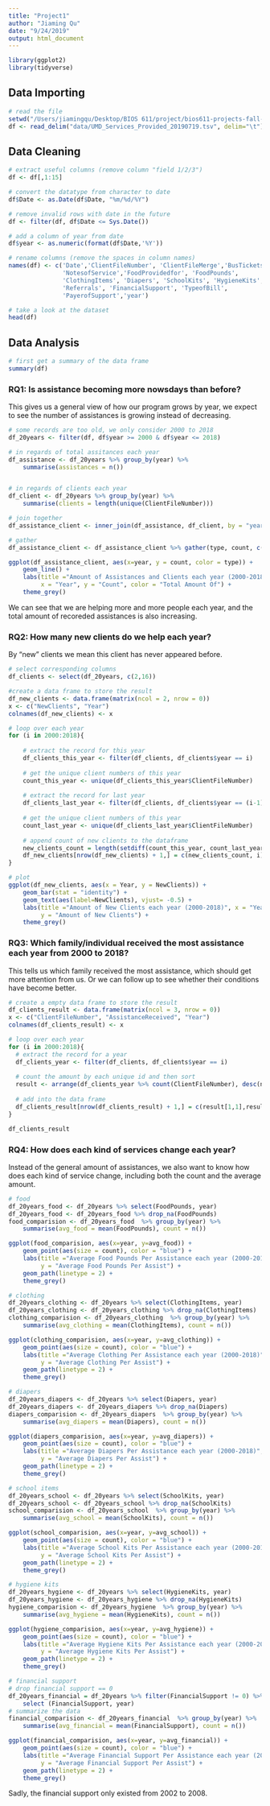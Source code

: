 ```yaml
---
title: "Project1"
author: "Jiaming Qu"
date: "9/24/2019"
output: html_document
---
```


```r
library(ggplot2)
library(tidyverse)
```

## Data Importing

```r
# read the file
setwd("/Users/jiamingqu/Desktop/BIOS 611/project/bios611-projects-fall-2019-arthur0804/project1/")
df <- read_delim("data/UMD_Services_Provided_20190719.tsv", delim="\t")
```

## Data Cleaning
```r
# extract useful columns (remove column "field 1/2/3")
df <- df[,1:15]

# convert the datatype from character to date
df$Date <- as.Date(df$Date, "%m/%d/%Y")

# remove invalid rows with date in the future
df <- filter(df, df$Date <= Sys.Date())

# add a column of year from date
df$year <- as.numeric(format(df$Date,'%Y'))

# rename columns (remove the spaces in column names)
names(df) <- c('Date','ClientFileNumber', 'ClientFileMerge','BusTickets',
               'NotesofService','FoodProvidedfor', 'FoodPounds',
               'ClothingItems', 'Diapers', 'SchoolKits', 'HygieneKits',
               'Referrals', 'FinancialSupport', 'TypeofBill',
               'PayerofSupport','year')

# take a look at the dataset
head(df)
```


## Data Analysis
```r
# first get a summary of the data frame
summary(df)
```

### RQ1: Is assistance becoming more nowsdays than before?
This gives us a general view of how our program grows by year, we expect to see the number of assistances is growing instead of decreasing.
```r
# some records are too old, we only consider 2000 to 2018
df_20years <- filter(df, df$year >= 2000 & df$year <= 2018)

# in regards of total assitances each year
df_assistance <- df_20years %>% group_by(year) %>% 
    summarise(assistances = n())


# in regards of clients each year
df_client <- df_20years %>% group_by(year) %>% 
    summarise(clients = length(unique(ClientFileNumber)))

# join together
df_assistance_client <- inner_join(df_assistance, df_client, by = "year")

# gather
df_assistance_client <- df_assistance_client %>% gather(type, count, c(assistances, clients)) 

ggplot(df_assistance_client, aes(x=year, y = count, color = type)) + 
    geom_line() +
    labs(title ="Amount of Assistances and Clients each year (2000-2018)", 
         x = "Year", y = "Count", color = "Total Amount Of") +
    theme_grey()
```

We can see that we are helping more and more people each year, and the total amount of recoreded assistances is also increasing.

### RQ2: How many new clients do we help each year?
By "new" clients we mean this client has never appeared before.
```r
# select corresponding columns
df_clients <- select(df_20years, c(2,16))

#create a data frame to store the result
df_new_clients <- data.frame(matrix(ncol = 2, nrow = 0))
x <- c("NewClients", "Year")
colnames(df_new_clients) <- x

# loop over each year
for (i in 2000:2018){
    
    # extract the record for this year
    df_clients_this_year <- filter(df_clients, df_clients$year == i)
    
    # get the unique client numbers of this year
    count_this_year <- unique(df_clients_this_year$ClientFileNumber)
    
    # extract the record for last year
    df_clients_last_year <- filter(df_clients, df_clients$year == (i-1))
    
    # get the unique client numbers of this year
    count_last_year <- unique(df_clients_last_year$ClientFileNumber)
    
    # append count of new clients to the dataframe
    new_clients_count = length(setdiff(count_this_year, count_last_year))
    df_new_clients[nrow(df_new_clients) + 1,] = c(new_clients_count, i)
}

# plot
ggplot(df_new_clients, aes(x = Year, y = NewClients)) +
    geom_bar(stat = "identity") + 
    geom_text(aes(label=NewClients), vjust= -0.5) + 
    labs(title ="Amount of New Clients each year (2000-2018)", x = "Year", 
         y = "Amount of New Clients") +
    theme_grey()
```


### RQ3: Which family/individual received the most assistance each year from 2000 to 2018?
This tells us which family received the most assistance, which should get more attention from us. Or we can follow up to see whether their conditions have become better.
```r
# create a empty data frame to store the result
df_clients_result <- data.frame(matrix(ncol = 3, nrow = 0))
x <- c("ClientFileNumber", "AssistanceReceived", "Year")
colnames(df_clients_result) <- x

# loop over each year
for (i in 2000:2018){
  # extract the record for a year
  df_clients_year <- filter(df_clients, df_clients$year == i)
    
  # count the amount by each unique id and then sort
  result <- arrange(df_clients_year %>% count(ClientFileNumber), desc(n))
    
  # add into the data frame
  df_clients_result[nrow(df_clients_result) + 1,] = c(result[1,1],result[1,2], i)
}

df_clients_result
```

### RQ4: How does each kind of services change each year?
Instead of the general amount of assistances, we also want to know how does each kind of service change, including both the count and the average amount.
```r
# food
df_20years_food <- df_20years %>% select(FoodPounds, year)
df_20years_food <- df_20years_food %>% drop_na(FoodPounds)
food_comparision <- df_20years_food  %>% group_by(year) %>% 
    summarise(avg_food = mean(FoodPounds), count = n())

ggplot(food_comparision, aes(x=year, y=avg_food)) + 
    geom_point(aes(size = count), color = "blue") +
    labs(title ="Average Food Pounds Per Assistance each year (2000-2018)", x = "Year", 
         y = "Average Food Pounds Per Assist") +
    geom_path(linetype = 2) + 
    theme_grey()
```

```r
# clothing
df_20years_clothing <- df_20years %>% select(ClothingItems, year)
df_20years_clothing <- df_20years_clothing %>% drop_na(ClothingItems)
clothing_comparision <- df_20years_clothing  %>% group_by(year) %>% 
    summarise(avg_clothing = mean(ClothingItems), count = n())

ggplot(clothing_comparision, aes(x=year, y=avg_clothing)) + 
    geom_point(aes(size = count), color = "blue") +
    labs(title ="Average Clothing Per Assistance each year (2000-2018)", x = "Year", 
         y = "Average Clothing Per Assist") +
    geom_path(linetype = 2) + 
    theme_grey()
```

```r
# diapers
df_20years_diapers <- df_20years %>% select(Diapers, year)
df_20years_diapers <- df_20years_diapers %>% drop_na(Diapers)
diapers_comparision <- df_20years_diapers  %>% group_by(year) %>% 
    summarise(avg_diapers = mean(Diapers), count = n())

ggplot(diapers_comparision, aes(x=year, y=avg_diapers)) + 
    geom_point(aes(size = count), color = "blue") +
    labs(title ="Average Diapers Per Assistance each year (2000-2018)", x = "Year", 
         y = "Average Diapers Per Assist") +
    geom_path(linetype = 2) + 
    theme_grey()
```

```r
# school items
df_20years_school <- df_20years %>% select(SchoolKits, year)
df_20years_school <- df_20years_school %>% drop_na(SchoolKits)
school_comparision <- df_20years_school  %>% group_by(year) %>% 
    summarise(avg_school = mean(SchoolKits), count = n())

ggplot(school_comparision, aes(x=year, y=avg_school)) + 
    geom_point(aes(size = count), color = "blue") +
    labs(title ="Average School Kits Per Assistance each year (2000-2018)", x = "Year", 
         y = "Average School Kits Per Assist") +
    geom_path(linetype = 2) + 
    theme_grey()
```

```r
# hygiene kits
df_20years_hygiene <- df_20years %>% select(HygieneKits, year)
df_20years_hygiene <- df_20years_hygiene %>% drop_na(HygieneKits)
hygiene_comparision <- df_20years_hygiene  %>% group_by(year) %>% 
    summarise(avg_hygiene = mean(HygieneKits), count = n())

ggplot(hygiene_comparision, aes(x=year, y=avg_hygiene)) + 
    geom_point(aes(size = count), color = "blue") +
    labs(title ="Average Hygiene Kits Per Assistance each year (2000-2018)", x = "Year", 
         y = "Average Hygiene Kits Per Assist") +
    geom_path(linetype = 2) + 
    theme_grey()
```


```r
# financial support
# drop financial support == 0
df_20years_financial = df_20years %>% filter(FinancialSupport != 0) %>%
    select (FinancialSupport, year)
# summarize the data
financial_comparision <- df_20years_financial  %>% group_by(year) %>% 
    summarise(avg_financial = mean(FinancialSupport), count = n())

ggplot(financial_comparision, aes(x=year, y=avg_financial)) + 
    geom_point(aes(size = count), color = "blue") +
    labs(title ="Average Financial Support Per Assistance each year (2000-2018)", x = "Year", 
         y = "Average Financial Support Per Assist") +
    geom_path(linetype = 2) + 
    theme_grey()
```

Sadly, the financial support only existed from 2002 to 2008.

```r


```


```r


```